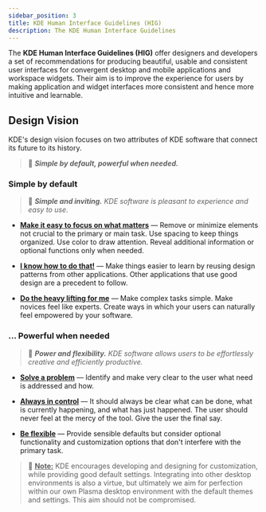 ```yaml
---
sidebar_position: 3
title: KDE Human Interface Guidelines (HIG)
description: The KDE Human Interface Guidelines
---
```


The **KDE Human Interface Guidelines (HIG)** offer designers and developers a set of recommendations for producing beautiful, usable and consistent user interfaces for convergent desktop and mobile applications and workspace widgets. Their aim is to improve the experience for users by making application and widget interfaces more consistent and hence more intuitive and learnable.

## Design Vision

KDE's design vision focuses on two attributes of KDE software that connect its future to its history.

> 🧠 **_Simple by default, powerful when needed._**

### Simple by default

> 🧠 **_Simple and inviting._** _KDE software is pleasant to experience and easy to use._

- **<u>Make it easy to focus on what matters</u>** — Remove or minimize elements not crucial to the primary or main task. Use spacing to keep things organized. Use color to draw attention. Reveal additional information or optional functions only when needed.

- **<u>I know how to do that!</u>** — Make things easier to learn by reusing design patterns from other applications. Other applications that use good design are a precedent to follow.

- **<u>Do the heavy lifting for me</u>** — Make complex tasks simple. Make novices feel like experts. Create ways in which your users can naturally feel empowered by your software.

### ... Powerful when needed

> 🧠 **_Power and flexibility._** _KDE software allows users to be effortlessly creative and efficiently productive._

- **<u>Solve a problem</u>** — Identify and make very clear to the user what need is addressed and how.

- **<u>Always in control</u>** — It should always be clear what can be done, what is currently happening, and what has just happened. The user should never feel at the mercy of the tool. Give the user the final say.

- **<u>Be flexible</u>** — Provide sensible defaults but consider optional functionality and customization options that don't interfere with the primary task.

> 🧠 **<u>Note:</u>** KDE encourages developing and designing for customization, while providing good default settings. Integrating into other desktop environments is also a virtue, but ultimately we aim for perfection within our own Plasma desktop environment with the default themes and settings. This aim should not be compromised.
